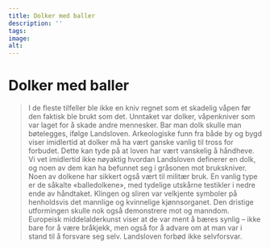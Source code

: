 ```yaml
---
title: Dolker med baller
description: ''
tags:
image: 
alt: 
---
```



# Dolker med baller

<Blockquote
    quote='«Det er kjent for de fleste at det er forbudt å bære dolker.»' 
    footer='Mannhelgeboken, kapittel 15' />

<Spacer height={40}/>
<Container stil="initial side">
    I de fleste tilfeller ble ikke en kniv regnet som et skadelig våpen før den faktisk ble brukt som det. Unntaket var dolker, våpenkniver som var laget for å skade andre mennesker. Bar man dolk skulle man bøtelegges, ifølge Landsloven. Arkeologiske funn fra både by og bygd viser imidlertid at dolker må ha vært ganske vanlig til tross for forbudet. Dette kan tyde på at loven har vært vanskelig å håndheve. Vi vet imidlertid ikke nøyaktig hvordan Landsloven definerer en dolk, og noen av dem kan ha befunnet seg i gråsonen mot brukskniver. Noen av dolkene har sikkert også vært til militær bruk. En vanlig type er de såkalte «balledolkene», med tydelige utskårne testikler i nedre ende av håndtaket. Klingen og sliren var velkjente symboler på henholdsvis det mannlige og kvinnelige kjønnsorganet. Den dristige utformingen skulle nok også demonstrere mot og manndom. Europeisk middelalderkunst viser at de var ment å bæres synlig – ikke bare for å være bråkjekk, men også for å advare om at man var i stand til å forsvare seg selv. Landsloven forbød ikke selvforsvar.
</Container>

<Figure
    image="/images/mannhelgebolken/balledolk.jpg"
    title="Ballelldolk"
    alt="Balledolk blant andre dolker i en utstillingsmonter"
>
</Figure>